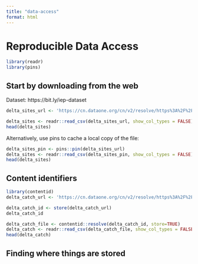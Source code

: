 ```yaml
---
title: "data-access"
format: html
---
```


# Reproducible Data Access

```r
library(readr)
library(pins)
```

## Start by downloading from the web

Dataset: https://bit.ly/iep-dataset

```r
delta_sites_url <- 'https://cn.dataone.org/cn/v2/resolve/https%3A%2F%2Fpasta.lternet.edu%2Fpackage%2Fdata%2Feml%2Fedi%2F233%2F2%2F6a82451e84be1fe82c9821f30ffc2d7d'

delta_sites <- readr::read_csv(delta_sites_url, show_col_types = FALSE)
head(delta_sites)
```

Alternatively, use pins to cache a local copy of the file:

```r
delta_sites_pin <- pins::pin(delta_sites_url)
delta_sites <- readr::read_csv(delta_sites_pin, show_col_types = FALSE)
head(delta_sites)
```

## Content identifiers

```r
library(contentid)
delta_catch_url <- 'https://cn.dataone.org/cn/v2/resolve/https%3A%2F%2Fpasta.lternet.edu%2Fpackage%2Fdata%2Feml%2Fedi%2F233%2F2%2F015e494911cf35c90089ced5a3127334'

delta_catch_id <- store(delta_catch_url)
delta_catch_id
```

```r
delta_catch_file <- contentid::resolve(delta_catch_id, store=TRUE)
delta_catch <- readr::read_csv(delta_catch_file, show_col_types = FALSE)
head(delta_catch)

```

## Finding where things are stored


